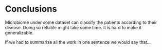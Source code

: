 # Conclusions

Microbiome under some dataset can classify the patients according to their disease.
Doing so reliable might take some time.
It is hard to make it generalizable.

If we had to summarize all the work in one sentence we would say that…

